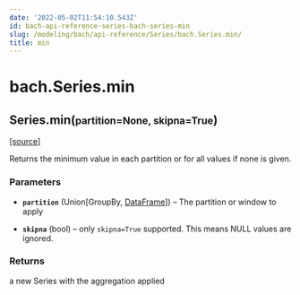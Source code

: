 ```yaml
---
date: '2022-05-02T11:54:10.543Z'
id: bach-api-reference-series-bach-series-min
slug: /modeling/bach/api-reference/Series/bach.Series.min/
title: min
---
```


# bach.Series.min

<div class="method">

<h2 class="signature-method"><span class="additional-name">Series.</span><span class="name">min(</span><small class="parameter-list"><span class="parameter" id="partition">partition=None</span>, <span class="parameter" id="skipna">skipna=True</span></small>)</h2>


&#8203;<span class="view-source">[[source]](https://github.com/objectiv/objectiv-analytics/blob/main/bach/bach/series/series.py)</span>

<div class="content">

Returns the minimum value in each partition or for all values if none is given.


### Parameters

* **`partition`** (Union[GroupBy, [DataFrame](/docs/modeling/bach/api-reference/DataFrame/bach.DataFrame/#bach.DataFrame)]) – The partition or window to apply

* **`skipna`** (bool) – only `skipna=True` supported. This means NULL values are ignored.



### Returns

a new Series with the aggregation applied



</div>

</div>
